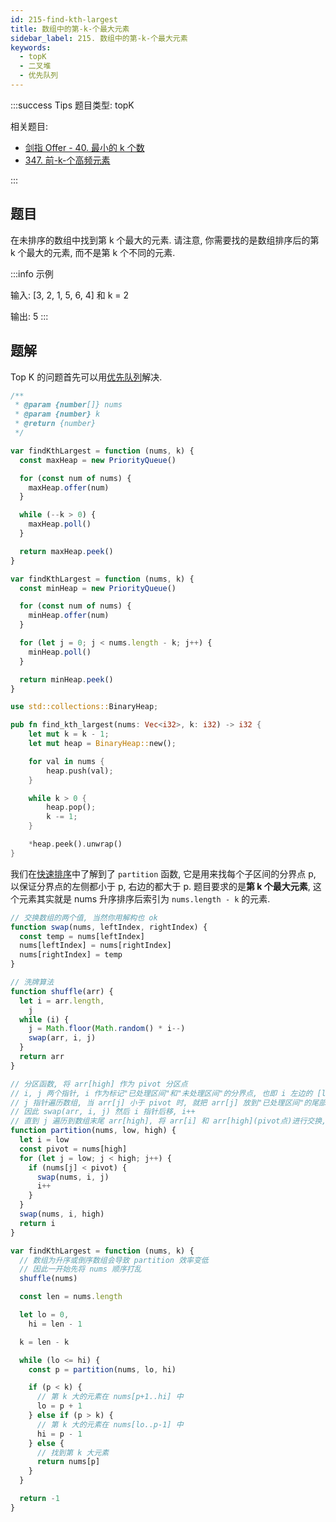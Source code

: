 ```yaml
---
id: 215-find-kth-largest
title: 数组中的第-k-个最大元素
sidebar_label: 215. 数组中的第-k-个最大元素
keywords:
  - topK
  - 二叉堆
  - 优先队列
---
```


:::success Tips
题目类型: topK

相关题目:

- [剑指 Offer - 40. 最小的 k 个数](/leetcode/lcof/40-get-least-numbers)
- [347. 前-k-个高频元素](/leetcode/medium/347-top-k-frequent)

:::

## 题目

在未排序的数组中找到第 k 个最大的元素. 请注意, 你需要找的是数组排序后的第 k 个最大的元素, 而不是第 k 个不同的元素.

:::info 示例

输入: [3, 2, 1, 5, 6, 4] 和 k = 2

输出: 5
:::

## 题解


<Tabs>
  <TabItem value="JavaScript - 大顶堆" label="JavaScript - 大顶堆" default>

Top K 的问题首先可以用[优先队列](/data-structure/queue/priority-queue)解决.

```ts
/**
 * @param {number[]} nums
 * @param {number} k
 * @return {number}
 */

var findKthLargest = function (nums, k) {
  const maxHeap = new PriorityQueue()

  for (const num of nums) {
    maxHeap.offer(num)
  }

  while (--k > 0) {
    maxHeap.poll()
  }

  return maxHeap.peek()
}
```

</TabItem>
<TabItem value="JavaScript - 小顶堆" label="JavaScript - 小顶堆">

```ts
var findKthLargest = function (nums, k) {
  const minHeap = new PriorityQueue()

  for (const num of nums) {
    minHeap.offer(num)
  }

  for (let j = 0; j < nums.length - k; j++) {
    minHeap.poll()
  }

  return minHeap.peek()
}
```

</TabItem>
  <TabItem value="Rust - 大顶堆" label="Rust - 大顶堆">

```rust
use std::collections::BinaryHeap;

pub fn find_kth_largest(nums: Vec<i32>, k: i32) -> i32 {
    let mut k = k - 1;
    let mut heap = BinaryHeap::new();

    for val in nums {
        heap.push(val);
    }

    while k > 0 {
        heap.pop();
        k -= 1;
    }

    *heap.peek().unwrap()
}
```

</TabItem>

<TabItem value="JavaScript - 快速选择算法" label="JavaScript - 快速选择算法">

我们在[快速排序](/algorithm-design/sort/quick)中了解到了 `partition` 函数, 它是用来找每个子区间的分界点 p, 以保证分界点的左侧都小于 p, 右边的都大于 p. 题目要求的是**第 k 个最大元素**, 这个元素其实就是 nums 升序排序后索引为 `nums.length - k` 的元素.

```ts
// 交换数组的两个值, 当然你用解构也 ok
function swap(nums, leftIndex, rightIndex) {
  const temp = nums[leftIndex]
  nums[leftIndex] = nums[rightIndex]
  nums[rightIndex] = temp
}

// 洗牌算法
function shuffle(arr) {
  let i = arr.length,
    j
  while (i) {
    j = Math.floor(Math.random() * i--)
    swap(arr, i, j)
  }
  return arr
}

// 分区函数, 将 arr[high] 作为 pivot 分区点
// i, j 两个指针, i 作为标记"已处理区间"和"未处理区间"的分界点, 也即 i 左边的 [low..i-1] 都是"已处理区".
// j 指针遍历数组, 当 arr[j] 小于 pivot 时, 就把 arr[j] 放到"已处理区间"的尾部, 也即是 arr[i] 所在位置
// 因此 swap(arr, i, j) 然后 i 指针后移, i++
// 直到 j 遍历到数组末尾 arr[high], 将 arr[i] 和 arr[high](pivot点)进行交换, 返回下标 i, 就是分区点的下标.
function partition(nums, low, high) {
  let i = low
  const pivot = nums[high]
  for (let j = low; j < high; j++) {
    if (nums[j] < pivot) {
      swap(nums, i, j)
      i++
    }
  }
  swap(nums, i, high)
  return i
}

var findKthLargest = function (nums, k) {
  // 数组为升序或倒序数组会导致 partition 效率变低
  // 因此一开始先将 nums 顺序打乱
  shuffle(nums)

  const len = nums.length

  let lo = 0,
    hi = len - 1

  k = len - k

  while (lo <= hi) {
    const p = partition(nums, lo, hi)

    if (p < k) {
      // 第 k 大的元素在 nums[p+1..hi] 中
      lo = p + 1
    } else if (p > k) {
      // 第 k 大的元素在 nums[lo..p-1] 中
      hi = p - 1
    } else {
      // 找到第 k 大元素
      return nums[p]
    }
  }

  return -1
}
```

</TabItem>
</Tabs>
